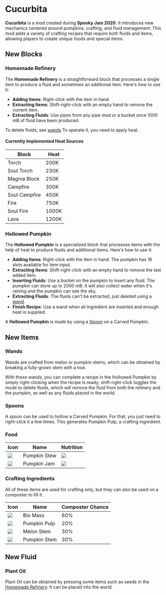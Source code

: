 # Cucurbita


<ProjectHeader slug="cucurbita" />

**Cucurbita** is a mod created during **Spooky Jam 2020**. It introduces new mechanics centered around pumpkins,
crafting, and fluid management. This mod adds a variety of crafting recipes that require both fluids and items, allowing
players to create unique foods and special items.

## New Blocks
### Homemade Refinery

The **Homemade Refinery** is a straightforward block that processes a single item to produce a fluid and sometimes an
additional item. Here's how to use it:

- **Adding Items**: Right-click with the item in hand.
- **Extracting Items**: Shift-right-click with an empty hand to remove the current item.
- **Extracting Fluids**: Use pipes from any pipe mod or a bucket once 1000 mB of fluid have been produced.

To delete fluids, see [wands](#wands) To operate it, you need to apply heat.

#### Currently Implemented Heat Sources

| Block         | Heat  |
|---------------|-------|
| Torch         | 200K  |
| Soul Torch    | 230K  |
| Magma Block   | 250K  |
| Campfire      | 300K  |
| Soul Campfire | 450K  |
| Fire          | 750K  |
| Soul Fire     | 1000K |
| Lava          | 1200K |

### Hollowed Pumpkin

The **Hollowed Pumpkin** is a specialized block that processes items with the help of heat to produce fluids and
additional items. Here's how to use it:

- **Adding Items**: Right-click with the item in hand. The pumpkin has 16 slots available for item input.
- **Extracting Items**: Shift-right-click with an empty hand to remove the last added item.
- **Inserting Fluids**: Use a bucket on the pumpkin to insert any fluid. The pumpkin can store up to 2000 mB. It will
  also collect water when it's raining and the pumpkin can see the sky.
- **Extracting Fluids**: The fluids can't be extracted, just deleted using a [wand](#wands).
- **Finish Recipe**: Use a wand when all ingredient are inserted and enough heat is supplied.

A **Hollowed Pumpkin** is made by using a [Spoon](#spoons) on a Carved Pumpkin.

## New Items
### Wands
Wands are crafted from melon or pumpkin stems, which can be obtained by breaking a fully-grown stem with a hoe.

With these wands, you can complete a recipe in the Hollowed Pumpkin by simply right-clicking when the recipe is ready;
shift-right-click toggles the mode to delete fluids, which will remove the fluid from both the refinery and the pumpkin,
as well as any fluids placed in the world.

### Spoons
A spoon can be used to hollow a Carved Pumpkin. For that, you just need to right-click it a few times. This generates
Pumpkin Pulp, a crafting ingredient.

### Food

| Icon                                          | Name         | Nutrition                                               |
|-----------------------------------------------|--------------|---------------------------------------------------------|
| ![](/img/projects/cucurbita/pumpkin_stew.png) | Pumpkin Stew | ![](/img/projects/cucurbita/pumpkin_stew_nutrition.png) |
| ![](/img/projects/cucurbita/pumpkin_jam.png)  | Pumpkin Jam  | ![](/img/projects/cucurbita/pumpkin_jam_nutrition.png)  |

### Crafting Ingredients

All of these items are used for crafting only, but they can also be used on a composter to fill it.

| Icon                                          | Name         | Composter Chance |
|-----------------------------------------------|--------------|------------------|
| ![](/img/projects/cucurbita/bio_mass.png)     | Bio Mass     | 60%              |
| ![](/img/projects/cucurbita/pumpkin_pulp.png) | Pumpkin Pulp | 20%              |
| ![](/img/projects/cucurbita/melon_stem.png)   | Melon Stem   | 30%              |
| ![](/img/projects/cucurbita/pumpkin_stem.png) | Pumpkin Stem | 30%              |

## New Fluid
### Plant Oil
Plant Oil can be obtained by pressing some items such as seeds in the [Homemade Refinery](#homemade-refinery). It can be
placed into the world.
